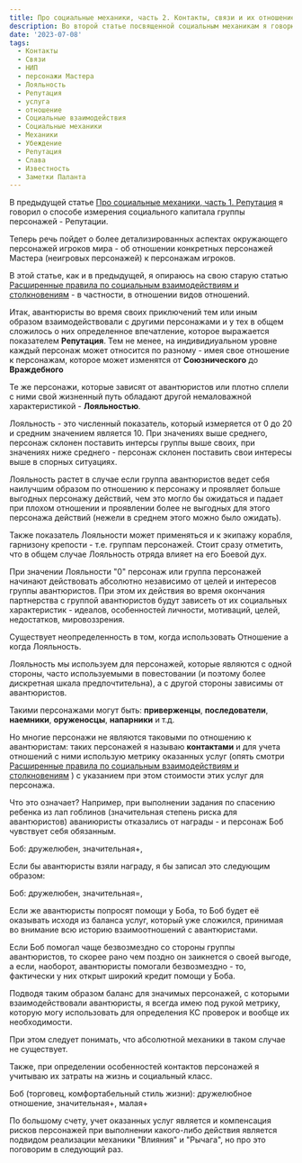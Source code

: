```yaml
---
title: Про социальные механики, часть 2. Контакты, связи и их отношение к персонажам
description: Во второй статье посвященной социальным механикам я говорю о взаимодействии с персонажами мастера и их различной классификации.
date: '2023-07-08'
tags:
  - Контакты
  - Связи
  - НИП
  - персонажи Мастера
  - Лояльность
  - Репутация
  - услуга
  - отношение
  - Социальные взаимодействия
  - Социальные механики
  - Механики
  - Убеждение
  - Репутация
  - Слава
  - Известность
  - Заметки Паланта
---
```


В предыдущей статье [Про социальные механики, часть 1. Репутация](https://cyborgsandmages.com/posts/articles/about-social-mechanics) я говорил о способе измерения социального капитала группы персонажей - Репутации.

Теперь речь пойдет о более детализированных аспектах окружающего персонажей игроков мира - об отношении конкретных персонажей Мастера (неигровых персонажей) к персонажам игроков.

В этой статье, как и в предыдущей, я опираюсь на свою старую статью [Расширенные правила по социальным взаимодействиям и столкновениям](https://cyborgsandmages.com/posts/articles/social-encounters) - в частности, в отношении видов отношений.

Итак, авантюристы во время своих приключений тем или иным образом взаимодействовали с другими персонажами и у тех в общем сложилось о них определенное впечатление, которое выражается показателем **Репутация**. Тем не менее, на индивидиуальном уровне каждый персонаж может относится по разному - имея свое отношение к персонажам, которое может изменятся от **Союзнического** до **Враждебного**

Те же персонажи, которые зависят от авантюристов или плотно сплели с ними свой жизненный путь обладают другой немаловажной характеристикой - **Лояльностью**.

Лояльность - это численный показатель, который измеряется от 0 до 20 и средним значением является 10. При значениях выше среднего, персонаж склонен поставить интерсы группы выше своих, при значениях ниже среднего - персонаж склонен поставить свои интересы выше в спорных ситуациях.

Лояльность растет в случае если группа авантюристов ведет себя наилучшим образом по отношению к персонажу и проявляет больше выгодных персонажу действий, чем это могло бы ожидаться и падает при плохом отношении и проявлении более не выгодных для этого персонажа действий (нежели в среднем этого можно было ожидать).

Также показатель Лояльности может применяться и к экипажу корабля, гарнизону крепости - т.е. группам персонажей. Стоит сразу отметить, что в общем случае Лояльность отряда влияет на его Боевой дух.

При значении Лояльности "0" персонаж или группа персонажей начинают действовать абсолютно независимо от целей и интересов группы авантюристов. При этом их действия во время окончания партнерства с группой авантюристов будут зависеть от их социальных характеристик - идеалов, особенностей личности, мотиваций, целей, недостатков, мировоззрения.

Существует неопределенность в том, когда использовать Отношение а когда Лояльность.

Лояльность мы используем для персонажей, которые являются с одной стороны, часто используемыми в повестовании (и поэтому более дискретная шкала предпочтительна), а с другой стороны зависимы от авантюристов.

Такими персонажами могут быть: **приверженцы**, **последователи**, **наемники**, **оруженосцы**, **напарники** и т.д.

Но многие персонажи не являются таковыми по отношению к авантюристам: таких персонажей я называю **контактами** и для учета отношений с ними использую метрику оказанных услуг (опять смотри [Расширенные правила по социальным взаимодействиям и столкновениям](https://cyborgsandmages.com/posts/articles/social-encounters) ) с указанием при этом стоимости этих услуг для персонажа.

Что это означает? Например, при выполнении задания по спасению ребенка из лап гоблинов (значительная степень риска для авантюристов) аваниюристы отказались от награды - и персонаж Боб чувствует себя обязанным.

<Aside>Боб: дружелюбен, значительная+,</Aside>

Если бы авантюристы взяли награду, я бы записал это следующим образом:

<Aside>Боб: дружелюбен, значительная=,</Aside>

Если же авантюристы попросят помощи у Боба, то Боб будет её оказывать исходя из баланса услуг, который уже сложился, принимая во внимание всю историю взаимоотношений с авантюристами.

Если Боб помогал чаще безвозмездно со стороны группы авантюристов, то скорее рано чем поздно он заикнется о своей выгоде, а если, наоборот, авантюристы помогали безвозмездно - то, фактически у них открыт широкий кредит помощи у Боба.

Подводя таким образом баланс для значимых персонажей, с которыми взаимодействовали авантюристы, я всегда имею под рукой метрику, которую могу использовать для определения КС проверок и вообще их необходимости.

При этом следует понимать, что абсолютной механики в таком случае не существует.

Также, при определении особенностей контактов персонажей я учитываю их затраты на жизнь и социальный класс.

<Aside>Боб (торговец, комфортабельный стиль жизни): дружелюбное отношение, значительная+, малая+</Aside>

По большому счету, учет оказанных услуг является и компенсация рисков персонажей при выполнении какого-либо действия является подвидом реализации механики "Влияния" и "Рычага", но про это поговорим в следующий раз.
